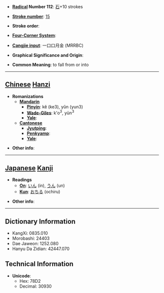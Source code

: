 * '''[[Wiktionary:Chinese radical index| Radical]] Number 112''': [[Wiktionary:Chinese radical index 石|石]]+10 strokes

* '''[[Wiktionary:Chinese total strokes index|Stroke number]]''': [[Wiktionary:Chinese total strokes index 15|15]]

* '''Stroke order''': 

* '''[[Wiktionary:Chinese four corner index|Four-Corner System]]''': 

* '''[[Wiktionary:Chinese Cangjie index|Cangjie input]]''': 一口口月金 (MRRBC)

* '''Graphical Significance and Origin''': 

* '''Common Meaning''': to fall from or into

----

== [[Chinese]] [[Hanzi]] ==

* '''Romanizations'''
** '''[[Mandarin]]'''
*** '''[[Pinyin]]''': kě (ke3), yǔn (yun3)
*** '''[[Wade-Giles]]''': k'o<sup>3</sup>, yün<sup>3</sup>
*** '''[[Yale]]''': 
** '''[[Cantonese]]'''
*** '''[[Jyutping]]''':
*** '''[[Penkyamp]]''': 
*** '''[[Yale]]''': 

* '''Other info''': 

----

== [[Japanese]] [[Kanji]] ==

* '''Readings'''
** '''[[On]]''': [[いん]] (in), [[うん]] (un)
** '''[[Kun]]''': [[おちる]] (ochiru)

* '''Other info''':  

----

== Dictionary Information ==

* KangXi: 0835.010
* Morobashi: 24403
* Dae Jaweon: 1252.080
* Hanyu Da Zidian: 42447.070

== Technical Information ==

* '''Unicode''':
** Hex: 78D2
** Decimal: 30930